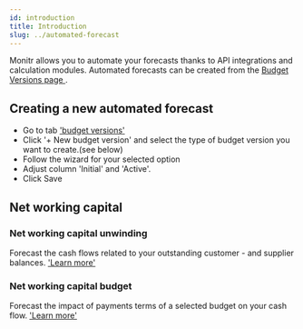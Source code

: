 ```yaml
---
id: introduction
title: Introduction
slug: ../automated-forecast
---
```




Monitr allows you to automate your forecasts thanks to API integrations and calculation modules.
Automated forecasts can be created from the [Budget Versions page ](/setup/budget-versions).

## Creating a new automated forecast
- Go to tab ['budget versions'](https://app.monitr.be/dashboard/organisations/entities/definitions/budget/versions)
- Click '+  New budget version' and select the type of budget version you want to create.(see below)
- Follow the wizard for your selected option
- Adjust column 'Initial' and 'Active'.
- Click <PrimaryButton>Save</PrimaryButton>

## Net working capital
### Net working capital unwinding
Forecast the cash flows related to your outstanding customer - and supplier balances. 
['Learn more'](/automated-forecast/automated-forecast-NWC-unwinding)

### Net working capital budget
Forecast the impact of payments terms of a selected budget on your cash flow.
['Learn more'](/automated-forecast/automated-forecast-NWC-budget)
